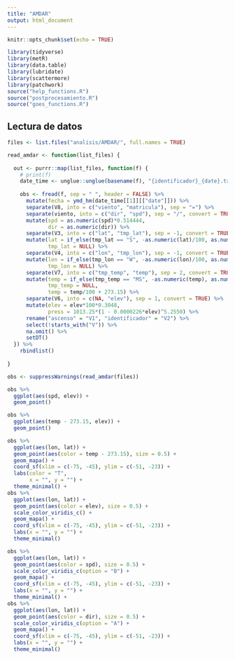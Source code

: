 ```yaml
---
title: "AMDAR"
output: html_document
---
```


```r
knitr::opts_chunk$set(echo = TRUE)

library(tidyverse)
library(metR)
library(data.table)
library(lubridate)
library(scattermore)
library(patchwork)
source("help_functions.R")
source("postprocesamiento.R")
source("goes_functions.R")
```

## Lectura de datos

```r
files <- list.files("analisis/AMDAR/", full.names = TRUE)

read_amdar <- function(list_files) {
  
  out <- purrr::map(list_files, function(f) {
    # print(f)
    date_time <- unglue::unglue(basename(f), "{identificador}_{date}.txt")
    
    obs <- fread(f, sep = " ", header = FALSE) %>%
      mutate(fecha = ymd_hm(date_time[[1]][["date"]])) %>% 
      separate(V8, into = c("viento", "matricula"), sep = "=") %>% 
      separate(viento, into = c("dir", "spd"), sep = "/", convert = TRUE) %>% 
      mutate(spd = as.numeric(spd)*0.514444,
             dir = as.numeric(dir)) %>% 
      separate(V3, into = c("lat", "tmp_lat"), sep = -1, convert = TRUE) %>% 
      mutate(lat = if_else(tmp_lat == "S", -as.numeric(lat)/100, as.numeric(lat)/100),
             tmp_lat = NULL) %>% 
      separate(V4, into = c("lon", "tmp_lon"), sep = -1, convert = TRUE) %>%
      mutate(lon = if_else(tmp_lon == "W", -as.numeric(lon)/100, as.numeric(lon)/100),
             tmp_lon = NULL) %>% 
      separate(V7, into = c("tmp_temp", "temp"), sep = 2, convert = TRUE) %>%
      mutate(temp = if_else(tmp_temp == "MS", -as.numeric(temp), as.numeric(temp)),
             tmp_temp = NULL,
             temp = temp/100 + 273.15) %>% 
      separate(V6, into = c(NA, "elev"), sep = 1, convert = TRUE) %>% 
      mutate(elev = elev*100*0.3048,
             press = 1013.25*(1 - 0.0000226*elev)^5.2550) %>% 
      rename("ascenso" = "V1", "identificador" = "V2") %>% 
      select(!starts_with("V")) %>% 
      na.omit() %>% 
      setDT()
  }) %>% 
    rbindlist()
  
}

obs <- suppressWarnings(read_amdar(files))
```

```r
obs %>% 
  ggplot(aes(spd, elev)) +
  geom_point()

obs %>% 
  ggplot(aes(temp - 273.15, elev)) +
  geom_point()

obs %>% 
  ggplot(aes(lon, lat)) +
  geom_point(aes(color = temp - 273.15), size = 0.5) +
  geom_mapa() +
  coord_sf(xlim = c(-75, -45), ylim = c(-51, -23)) +
  labs(color = "T",
       x = "", y = "") +
  theme_minimal() +
obs %>% 
  ggplot(aes(lon, lat)) +
  geom_point(aes(color = elev), size = 0.5) +
  scale_color_viridis_c() +
  geom_mapa() +
  coord_sf(xlim = c(-75, -45), ylim = c(-51, -23)) +
  labs(x = "", y = "") +
  theme_minimal() 

obs %>% 
  ggplot(aes(lon, lat)) +
  geom_point(aes(color = spd), size = 0.5) +
  scale_color_viridis_c(option = "B") +
  geom_mapa() +
  coord_sf(xlim = c(-75, -45), ylim = c(-51, -23)) +
  labs(x = "", y = "") +
  theme_minimal() +
obs %>% 
  ggplot(aes(lon, lat)) +
  geom_point(aes(color = dir), size = 0.5) +
  scale_color_viridis_c(option = "A") +
  geom_mapa() +
  coord_sf(xlim = c(-75, -45), ylim = c(-51, -23)) +
  labs(x = "", y = "") +
  theme_minimal()
```

